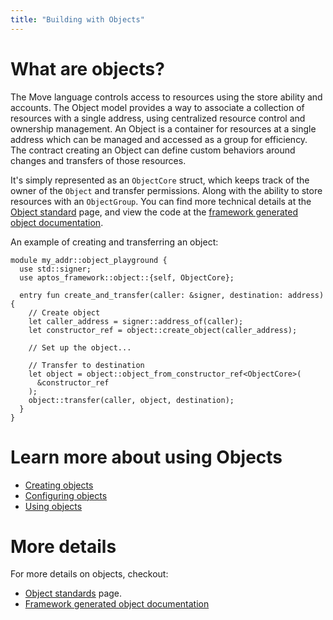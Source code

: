 ```yaml
---
title: "Building with Objects"
---
```


# What are objects?

The Move language controls access to resources using the store ability and
accounts. The Object model provides a way to associate a collection of resources
with a single address, using centralized resource control and ownership
management. An Object is a container for resources at a single address which can
be managed and accessed as a group for efficiency. The contract creating an
Object can define custom behaviors around changes and transfers of those
resources.

It's simply represented as an `ObjectCore` struct, which keeps track of the
owner of the `Object` and transfer permissions. Along with the ability to store
resources with an `ObjectGroup`. You can find more technical details at the
[Object standard](/standards/aptos-object.md) page, and view the code at the
[framework generated object documentation](../../../reference/move.md).

An example of creating and transferring an object:

```move
module my_addr::object_playground {
  use std::signer;
  use aptos_framework::object::{self, ObjectCore};

  entry fun create_and_transfer(caller: &signer, destination: address) {
    // Create object
    let caller_address = signer::address_of(caller);
    let constructor_ref = object::create_object(caller_address);

    // Set up the object...

    // Transfer to destination
    let object = object::object_from_constructor_ref<ObjectCore>(
      &constructor_ref
    );
    object::transfer(caller, object, destination);
  }
}
```

# Learn more about using Objects

- [Creating objects](./creating-objects.md)
- [Configuring objects](./configuring-objects.md)
- [Using objects](./using-objects.md)

# More details

For more details on objects, checkout:

- [Object standards](/standards/aptos-object.md) page.
- [Framework generated object documentation](/reference/move/##?branch=mainnet&page=aptos-framework/doc/object.md)
